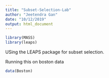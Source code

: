 ```yaml
---
title: "Subset-Selection-Lab"
author: "Jeetendra Gan"
date: "10/12/2019"
output: html_document
---
```


```r
library(MASS)
library(leaps)
```
USing the LEAPS package for subset selection.

Running this on boston data
```r
data(Boston)
```
